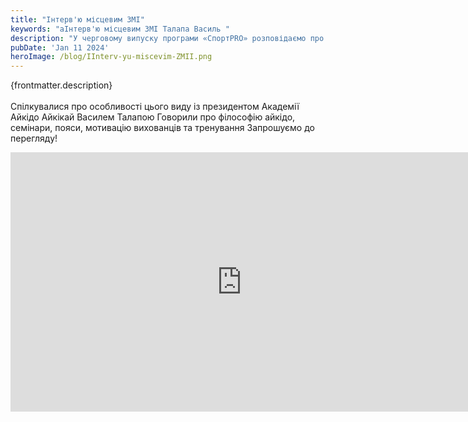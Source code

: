 ```yaml
---
title: "Інтерв'ю місцевим ЗМІ"
keywords: "аІнтерв'ю місцевим ЗМІ Талапа Василь "
description: "У черговому випуску програми «СпортPRO» розповідаємо про розвиток в Ужгороді японського бойового мистецтва — айкідо"
pubDate: 'Jan 11 2024'
heroImage: /blog/IInterv-yu-miscevim-ZMII.png
---
```

{frontmatter.description}
<br/>
<br/>
Спілкувалися про особливості цього виду із президентом Академії Айкідо Айкікай Василем Талапою
Говорили про філософію айкідо, семінари, пояси, мотивацію вихованців та тренування 
Запрошуємо до перегляду!
<iframe class="centered" width="740" height="415" src="https://www.youtube.com/embed/gccv0QWOXvw" frameborder="0" allowfullscreen></iframe>
